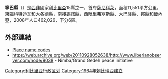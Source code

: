 {{Infobox settlement
|name=寧巴縣
|settlement_type=
|nickname           = 
|image_skyline      =
|image_size          = 
|image_caption       =
|image_flag          = Flag of Nimba County.svg
|image_map          = Nimba in Liberia.svg
|map_caption        = 
|subdivision_type=國家
|subdivision_name   = {{flag|Liberia}}
|subdivision_type1=首府
|subdivision_name1=[[薩尼科萊|薩尼科萊]]
|subdivision_type2=分區
|subdivision_name2=6
|leader_title           =  縣長
|leader_name            =
|established_title      =建城
|established_date       = 1964
|area_total_km2         =11551
|population_as_of   = 2008
|population_note    = 
|population_total   =462026
|population_density_km2 = 40
|timezone           = [[格林威治時間|格林威治時間]]
|utc_offset         = +0
|footnotes          = 
}}

'''寧巴縣'''（{{lang-en|Nimba County}}）是[[西非|西非]]國家[[利比里亞|利比里亞]]15縣之一，首府[[薩尼科萊|薩尼科萊]]，面積11,551平方公里，東臨[[科特迪瓦|科特迪瓦]]和[[大各德縣|大各德縣]]，南接[[錫諾縣|錫諾縣]]，西毗[[里弗塞斯縣|里弗塞斯縣]]、[[大巴薩縣|大巴薩縣]]、[[邦縣|邦縣]]和[[畿內亞|畿內亞]]，2008年人口462,026，下分6區。

== 外部連結 ==
* [http://www.humanitarianinfo.org/liberia/infocentre/pcodes/doc/Nimba_PCODE_Handbook_2005.pdf Place name codes]{{dead link|date=2017年12月 |bot=InternetArchiveBot |fix-attempted=yes }}
* https://web.archive.org/web/20110928052638/http://www.liberianobserver.com/node/9038 - Nimba/Grand Gedeh peace initiative

{{Counties of Liberia}}

{{DEFAULTSORT:Nimba County}}
[[Category:利比里亚行政区划|Category:利比里亚行政区划]]
[[Category:1964年賴比瑞亞建立|Category:1964年賴比瑞亞建立]]

{{Liberia-geo-stub}}